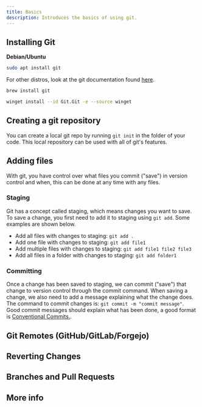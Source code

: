 ```yaml
---
title: Basics
description: Introduces the basics of using git.
---
```



## Installing Git

<Tabs>
  <TabItem label="Linux/Unix">

**Debian/Ubuntu**

```sh
sudo apt install git
```

For other distros, look at the git documentation found [here](https://git-scm.com/download/linux).

  </TabItem>
  <TabItem label="MacOS">
  
  ```sh 
  brew install git
  ```

  </TabItem>
  <TabItem label="Windows">
  
  ```sh
  winget install --id Git.Git -e --source winget
  ```
  
  </TabItem>
</Tabs>

## Creating a git repository

You can create a local git repo by running `git init` in the folder of your code. This local repository can be used with all of git's features.

## Adding files

With git, you have control over what files you commit ("save") in version control and when, this can be done at any time with any files.

### Staging

Git has a concept called staging, which means changes you want to save. To save a change, you first need to add it to staging using `git add`. Some examples are shown below.

- Add all files with changes to staging: `git add .`
- Add one file with changes to staging: `git add file1`
- Add multiple files with changes to staging: `git add file1 file2 file3`
- Add all files in a folder with changes to staging: `git add folder1`

### Committing

Once a change has been saved to staging, we can commit ("save") that change to version control through the commit command. 
When saving a change, we also need to add a message explaining what the change does. 
The command to commit changes is: `git commit -m "commit message"`. 
Good commit messages should explain what has been done, a good format is [Conventional Commits.](https://conventionalcommits.org).

## Git Remotes (GitHub/GitLab/Forgejo)

## Reverting Changes

## Branches and Pull Requests

## More info
